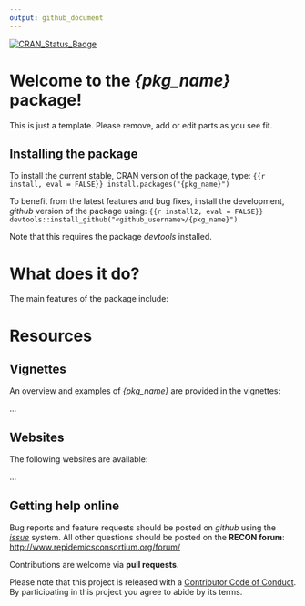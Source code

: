 ```yaml
---
output: github_document
---
```


[![CRAN_Status_Badge](http://www.r-pkg.org/badges/version/{pkg_name})](https://cran.r-project.org/package={pkg_name})

# Welcome to the *{pkg_name}* package!

This is just a template. Please remove, add or edit parts as you see fit.

## Installing the package

To install the current stable, CRAN version of the package, type:
```{{r install, eval = FALSE}}
install.packages("{pkg_name}")
```

To benefit from the latest features and bug fixes, install the development, *github* version of the package using:
```{{r install2, eval = FALSE}}
devtools::install_github("<github_username>/{pkg_name}")
```

Note that this requires the package *devtools* installed.


# What does it do?

The main features of the package include:



# Resources

## Vignettes

An overview and examples of *{pkg_name}* are provided in the vignettes:

...

## Websites

The following websites are available:

...

## Getting help online

Bug reports and feature requests should be posted on *github* using the [*issue*](http://github.com/reconhub/{pkg_name}/issues) system. All other questions should be posted on the **RECON forum**: <br>
[http://www.repidemicsconsortium.org/forum/](http://www.repidemicsconsortium.org/forum/)

Contributions are welcome via **pull requests**.

Please note that this project is released with a [Contributor Code of Conduct](CONDUCT.md). By participating in this project you agree to abide by its terms.

